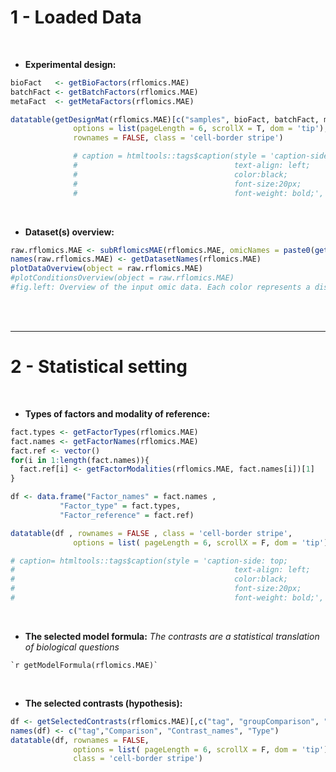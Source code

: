 
# 1 - Loaded Data

<br>

* **Experimental design:**

```r

bioFact   <- getBioFactors(rflomics.MAE)
batchFact <- getBatchFactors(rflomics.MAE)
metaFact  <- getMetaFactors(rflomics.MAE)

datatable(getDesignMat(rflomics.MAE)[c("samples", bioFact, batchFact, metaFact)], 
              options = list(pageLength = 6, scrollX = T, dom = 'tip'),
              rownames = FALSE, class = 'cell-border stripe')

              # caption = htmltools::tags$caption(style = 'caption-side: top;
              #                                   text-align: left;
              #                                   color:black;
              #                                   font-size:20px;
              #                                   font-weight: bold;', "User-provided experimental plan"),
```

<br>

* **Dataset(s) overview:**

```r

raw.rflomics.MAE <- subRflomicsMAE(rflomics.MAE, omicNames = paste0(getDatasetNames(rflomics.MAE), ".raw"))
names(raw.rflomics.MAE) <- getDatasetNames(rflomics.MAE)
plotDataOverview(object = raw.rflomics.MAE)
#plotConditionsOverview(object = raw.rflomics.MAE)
#fig.left: Overview of the input omic data. Each color represents a distinct dataset, with their respective samples on the x-axis and the number of features on the y-axis. It illustrates the samples overlap across dataset. fig.right: Number of Datasets per Condition. Each axis represents a distinct biological factor, and each cell value signifies the count of datasets associated with that specific condition.
```

<br>
<br>

---

# 2 - Statistical setting

<br>

* **Types of factors and modality of reference:**

```r

fact.types <- getFactorTypes(rflomics.MAE)
fact.names <- getFactorNames(rflomics.MAE)
fact.ref <- vector()
for(i in 1:length(fact.names)){
  fact.ref[i] <- getFactorModalities(rflomics.MAE, fact.names[i])[1]
}

df <- data.frame("Factor_names" = fact.names ,
           "Factor_type" = fact.types,
           "Factor_reference" = fact.ref)

datatable(df , rownames = FALSE , class = 'cell-border stripe',
              options = list( pageLength = 6, scrollX = F, dom = 'tip'))

# caption= htmltools::tags$caption(style = 'caption-side: top;
#                                                 text-align: left;
#                                                 color:black;
#                                                 font-size:20px;
#                                                 font-weight: bold;', "Factor settings")
```

<br>

* **The selected model formula:**
*The contrasts are a statistical translation of biological questions*

```
`r getModelFormula(rflomics.MAE)`
````

<br>

* **The selected contrasts (hypothesis):**

```r

df <- getSelectedContrasts(rflomics.MAE)[,c("tag", "groupComparison", "contrastName", "type")]
names(df) <- c("tag","Comparison", "Contrast_names", "Type")
datatable(df, rownames = FALSE,
              options = list( pageLength = 6, scrollX = F, dom = 'tip'),
              class = 'cell-border stripe')
```

